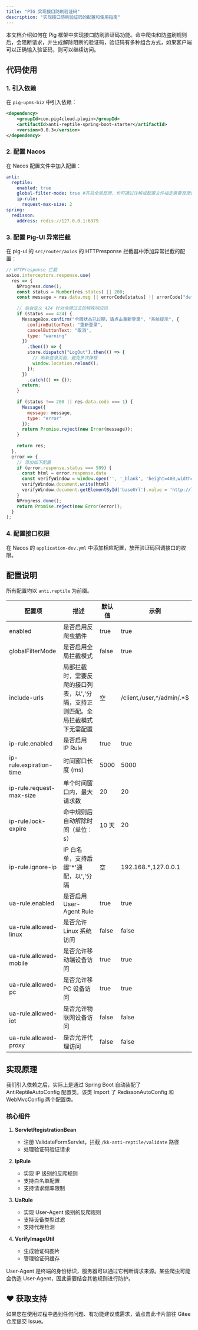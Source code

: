 ```yaml
---
title: "PIG 实现接口防刷验证码"
description: "实现接口防刷验证码的配置和使用指南"
---
```


<Note>
本文档介绍如何在 Pig 框架中实现接口防刷验证码功能。命中爬虫和防盗刷规则后，会阻断请求，并生成解除阻断的验证码，验证码有多种组合方式，如果客户端可以正确输入验证码，则可以继续访问。
</Note>

## 代码使用

### 1. 引入依赖
在 `pig-upms-biz` 中引入依赖：

```xml
<dependency>
    <groupId>com.pig4cloud.plugin</groupId>
    <artifactId>anti-reptile-spring-boot-starter</artifactId>
    <version>0.0.3</version>
</dependency>
```

### 2. 配置 Nacos
在 Nacos 配置文件中加入配置：

```yaml
anti:
  reptile:
    enabled: true
    global-filter-mode: true #开启全局反爬，也可通过注解或配置文件指定需要反爬的接口
    ip-rule:
      request-max-size: 2
spring:
  redisson:
    address: redis://127.0.0.1:6379
```

### 3. 配置 Pig-UI 异常拦截
在 pig-ui 的 `src/router/axios` 的 HTTPresponse 拦截器中添加异常拦截的配置：

```javascript
// HTTPresponse 拦截
axios.interceptors.response.use(
  res => {
    NProgress.done();
    const status = Number(res.status) || 200;
    const message = res.data.msg || errorCode[status] || errorCode["default"];
    
    // 后台定义 424 针对令牌过去的特殊响应码
    if (status === 424) {
      MessageBox.confirm("令牌状态已过期，请点击重新登录", "系统提示", {
        confirmButtonText: "重新登录",
        cancelButtonText: "取消",
        type: "warning"
      })
        .then(() => {
        store.dispatch("LogOut").then(() => {
          // 刷新登录页面，避免多次弹框
          window.location.reload();
        });
      })
        .catch(() => {});
      return;
    }
    
    if (status !== 200 || res.data.code === 1) {
      Message({
        message: message,
        type: "error"
      });
      return Promise.reject(new Error(message));
    }
    
    return res;
  },
  error => {
    // 添加如下配置
    if (error.response.status === 509) {
      const html = error.response.data
      const verifyWindow = window.open('', '_blank', 'height=400,width=560')
      verifyWindow.document.write(html)
      verifyWindow.document.getElementById('baseUrl').value = 'http://localhost:8080/admin'
    }
    NProgress.done();
    return Promise.reject(new Error(error));
  }
);
```

### 4. 配置接口权限
在 Nacos 的 `application-dev.yml` 中添加相应配置，放开验证码回调接口的权限。

## 配置说明
所有配置均以 `anti.reptile` 为前缀。

| 配置项 | 描述 | 默认值 | 示例 |
| --- | --- | --- | --- |
| enabled | 是否启用反爬虫插件 | true | true |
| globalFilterMode | 是否启用全局拦截模式 | false | true |
| include-urls | 局部拦截时，需要反爬的接口列表，以','分隔，支持正则匹配。全局拦截模式下无需配置 | 空 | /client,/user,^/admin/.*$ |
| ip-rule.enabled | 是否启用 IP Rule | true | true |
| ip-rule.expiration-time | 时间窗口长度 (ms) | 5000 | 5000 |
| ip-rule.request-max-size | 单个时间窗口内，最大请求数 | 20 | 20 |
| ip-rule.lock-expire | 命中规则后自动解除时间（单位：s） | 10 天 | 20 |
| ip-rule.ignore-ip | IP 白名单，支持后缀'*'通配，以','分隔 | 空 | 192.168.*,127.0.0.1 |
| ua-rule.enabled | 是否启用 User-Agent Rule | true | true |
| ua-rule.allowed-linux | 是否允许 Linux 系统访问 | false | false |
| ua-rule.allowed-mobile | 是否允许移动端设备访问 | true | true |
| ua-rule.allowed-pc | 是否允许移 PC 设备访问 | true | true |
| ua-rule.allowed-iot | 是否允许物联网设备访问 | false | false |
| ua-rule.allowed-proxy | 是否允许代理访问 | false | false |

## 实现原理

<Note>
我们引入依赖之后，实际上是通过 Spring Boot 自动装配了 AntiReptileAutoConfig 配置类。该类 Import 了 RedissonAutoConfig 和 WebMvcConfig 两个配置类。
</Note>

### 核心组件

1. **ServletRegistrationBean**
   - 注册 ValidateFormServlet，拦截 `/kk-anti-reptile/validate` 路径
   - 处理验证码验证请求

2. **IpRule**
   - 实现 IP 级别的反爬规则
   - 支持白名单配置
   - 支持请求频率限制

3. **UaRule**
   - 实现 User-Agent 级别的反爬规则
   - 支持设备类型过滤
   - 支持代理检测

4. **VerifyImageUtil**
   - 生成验证码图片
   - 管理验证码缓存

<Warning>
User-Agent 是终端的身份标识，服务器可以通过它判断请求来源。某些爬虫可能会伪造 User-Agent，因此需要结合其他规则进行防护。
</Warning>

## ♥️ 获取支持
<Card title="遇到问题？" horizontal icon="link" href="https://gitee.com/log4j/pig/issues">
  如果您在使用过程中遇到任何问题、有功能建议或需求，请点击此卡片前往 Gitee 仓库提交 Issue。
</Card>

